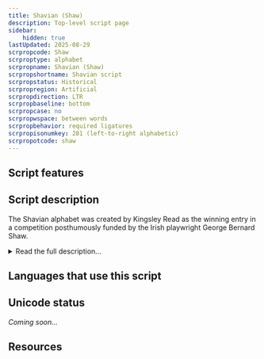 ```yaml
---
title: Shavian (Shaw)
description: Top-level script page
sidebar:
    hidden: true
lastUpdated: 2025-08-29
scrpropcode: Shaw
scrproptype: alphabet
scrpropname: Shavian (Shaw)
scrpropshortname: Shavian script
scrpropstatus: Historical
scrpropregion: Artificial
scrpropdirection: LTR
scrpropbaseline: bottom
scrpropcase: no
scrpropwspace: between words
scrpropbehavior: required ligatures
scrpropisonumkey: 281 (left-to-right alphabetic)
scrpropotcode: shaw
---
```



## Script features

<ScriptInfo />

## Script description

The Shavian alphabet was created by Kingsley Read as the winning entry in a competition posthumously funded by the Irish playwright George Bernard Shaw.

<details>
<summary>Read the full description...</summary>Shaw had become increasingly frustrated by the inconsistent rules of English spelling and provided in his will for a £500 prize to be given to the creator of a new, phonetic alphabet for writing the English language. Read’s creation was judged to be the best of over 450 entries.

Shavian writing uses forty-eight alphabetic letters. There are three types of letters; tall, deep, and short. Tall letters have ascenders ascending above the x-height. With the exception of Yea and Hung (representing /j/ and /ŋ/ respectively), tall letters represent voiceless consonants. The equivalent voiced consonant is represented by rotating a tall letter 180° so that it now has a descender descending below the baseline. This is a deep letter. Examples of letters having this tall/deep relationship are those representing /f/ (tall) and /v/ (deep) or /t/ (tall) and /d/ (deep). Short letters sit on the baseline and reach to the x-height. These represent vowels, liquids and nasals.

<span style='color: red'>_Missing image: Shawglyphs.png_</span>

There is also a set of eight ligatures for representing certain vowel+/r/ combinations, for example the letter representing /ɑr/ is a ligature composed of the /ɑː/ and /r/ symbols. Ligatures are also used for /i.ə/ and /juː/.

<span style='color: red'>_Missing image: Shawligs.png_</span>

Because the alphabet phonetically represents spoken English, spelling is not standardized and there is scope for significant variation depending on the accent of the writer. To address this, two guidelines are recommended regarding spelling, though these occasionally conflict with one another and are not practised by everyone. Firstly, the only book ever widely published in Shavian, _Androcles and the Lion_, uses spelling based on British Received Pronunciation (RP) and the accompanying notes recommend this as standard. However, the same notes advise using the "fullest" possible form of pronunciation; for example, including the letter corresponding to _r_ even if the writer speaks a non-rhotic dialect (i.e. a dialect where the _r_ sound is not always pronounced) such as RP. In addition to these guidelines, the indefinite articles _a_ and _an_ are always written as though pronounced with a schwa (ə) vowel, and the following four words are each written with a single letter:

<span style='color: red'>_Missing image: Shawabbrevs.png_</span>
</details>

## Languages that use this script

<WsList script='Shaw' wsMax='5' />

## Unicode status

_Coming soon..._

## Resources

<ScriptResources detailSummary='seemore' />

